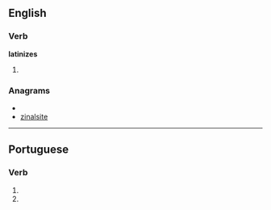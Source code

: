 ==English==

===Verb===
'''latinizes'''

# {{third-person singular of|[[latinize]]}}

===Anagrams===
* {{alphagram|aeiilnstz}}
* [[zinalsite#English|zinalsite]]

----

==Portuguese==

===Verb===
{{pt-verb form}}

# {{pt-verb form of|[[latinizar]]|ar|subjunctive|present|singular|second}}
# {{pt-verb form of|[[latinizar]]|ar|imperative|negative|singular|second}}
